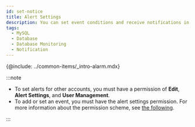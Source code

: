 ```yaml
---
id: set-notice
title: Alert Settings
description: You can set event conditions and receive notifications in various forms.
tags:
  - MySQL
  - Database
  - Database Monitoring
  - Notification
---
```



<Note product='MySQL' link='../mysql-v1/set-notice' />

{@include: ../common-items/_intro-alarm.mdx}

:::note

-   To set alerts for other accounts, you must have a permission of **Edit**, **Alert Settings**, and **User Management**.
-   To add or set an event, you must have the alert settings permission. For more information about the permission scheme, see [the following](../project/project-structure).

:::
